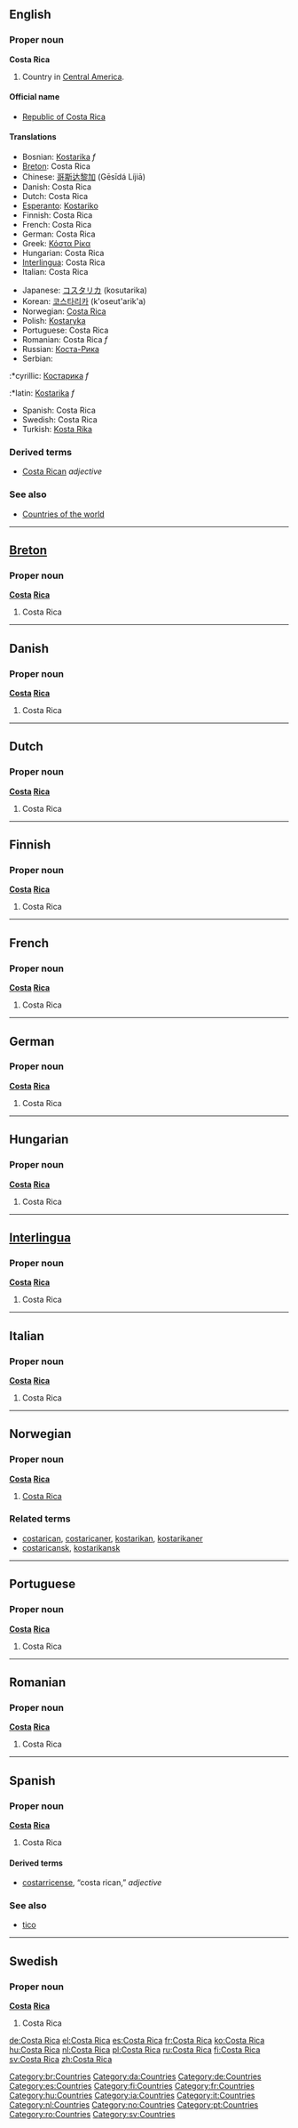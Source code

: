 ==English==

===Proper noun===
'''Costa Rica'''

# Country in [[Central America]].

====Official name====
*[[Republic of Costa Rica]]

====Translations====
{{top}}
*Bosnian: [[Kostarika]] ''f''
*[[Breton]]: Costa Rica
*Chinese: [[哥斯达黎加]] (Gēsīdá Líjiā)
*Danish: Costa Rica
*Dutch: Costa Rica
*[[Esperanto]]: [[Kostariko]]
*Finnish: Costa Rica
*French: Costa Rica
*German: Costa Rica
*Greek: [[Κόστα Ρίκα]]
*Hungarian: Costa Rica
*[[Interlingua]]: Costa Rica
*Italian: Costa Rica
{{mid}}
*Japanese: [[コスタリカ]] (kosutarika)
*Korean: [[코스타리카]] (k'oseut'arik'a)
*Norwegian: [[#Norwegian|Costa Rica]]
*Polish: [[Kostaryka]]
*Portuguese: Costa Rica
*Romanian: Costa Rica ''f''
*Russian: [[Коста-Рика]]
*Serbian:
:*cyrillic: [[Костарика]] ''f''
:*latin: [[Kostarika]] ''f''
*Spanish: Costa Rica
*Swedish: Costa Rica
*Turkish: [[Kosta Rika]]
{{bottom}}

===Derived terms===
*[[Costa Rican]] ''adjective''

===See also===
*[[Countries of the world]]

----

==[[Breton]]==

===Proper noun===
'''[[costa|Costa]] [[rica|Rica]]'''

# Costa Rica

----

==Danish==

===Proper noun===
'''[[costa|Costa]] [[rica|Rica]]'''

# Costa Rica

----

==Dutch==

===Proper noun===
'''[[costa|Costa]] [[rica|Rica]]'''

# Costa Rica

----

==Finnish==

===Proper noun===
'''[[costa|Costa]] [[rica|Rica]]'''

# Costa Rica

----

==French==

===Proper noun===
'''[[costa|Costa]] [[rica|Rica]]'''

# Costa Rica

----

==German==

===Proper noun===
'''[[costa|Costa]] [[rica|Rica]]'''

# Costa Rica

----

==Hungarian==

===Proper noun===
'''[[costa|Costa]] [[rica|Rica]]'''

# Costa Rica

----

==[[Interlingua]]==

===Proper noun===
'''[[costa|Costa]] [[rica|Rica]]'''

# Costa Rica

----

==Italian==

===Proper noun===
'''[[costa|Costa]] [[rica|Rica]]'''

# Costa Rica

----

==Norwegian==

===Proper noun===
'''[[costa|Costa]] [[rica|Rica]]'''

# [[#English|Costa Rica]]

===Related terms===
*[[costarican]], [[costaricaner]], [[kostarikan]], [[kostarikaner]]
*[[costaricansk]], [[kostarikansk]]

----

==Portuguese==

===Proper noun===
'''[[costa|Costa]] [[rica|Rica]]'''

# Costa Rica

----

==Romanian==

===Proper noun===
'''[[costa|Costa]] [[rica|Rica]]'''

# Costa Rica

----

==Spanish==

===Proper noun===
'''[[costa|Costa]] [[rica|Rica]]'''

# Costa Rica

====Derived terms====
*[[costarricense]], “costa rican,” ''adjective''

===See also===
*[[tico]]

----

==Swedish==

===Proper noun===
'''[[costa|Costa]] [[rica|Rica]]'''

# Costa Rica

[[Category:br:Countries]]
[[Category:da:Countries]]
[[Category:de:Countries]]
[[Category:es:Countries]]
[[Category:fi:Countries]]
[[Category:fr:Countries]]
[[Category:hu:Countries]]
[[Category:ia:Countries]]
[[Category:it:Countries]]
[[Category:nl:Countries]]
[[Category:no:Countries]]
[[Category:pt:Countries]]
[[Category:ro:Countries]]
[[Category:sv:Countries]]

[[de:Costa Rica]]
[[el:Costa Rica]]
[[es:Costa Rica]]
[[fr:Costa Rica]]
[[ko:Costa Rica]]
[[hu:Costa Rica]]
[[nl:Costa Rica]]
[[pl:Costa Rica]]
[[ru:Costa Rica]]
[[fi:Costa Rica]]
[[sv:Costa Rica]]
[[zh:Costa Rica]]